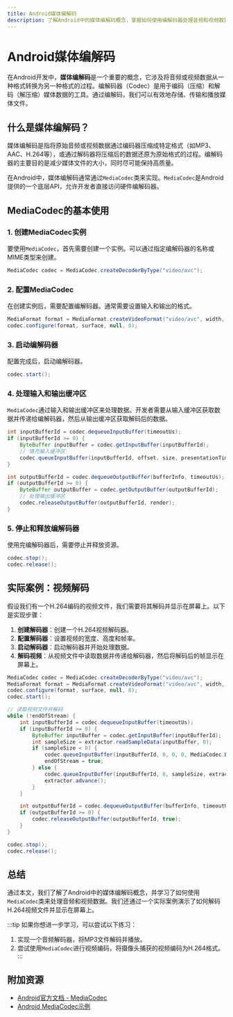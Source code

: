 ```yaml
---
title: Android媒体编解码
description: 了解Android中的媒体编解码概念，掌握如何使用编解码器处理音频和视频数据，并通过实际案例学习其应用。
---
```


# Android媒体编解码

在Android开发中，**媒体编解码**是一个重要的概念，它涉及将音频或视频数据从一种格式转换为另一种格式的过程。编解码器（Codec）是用于编码（压缩）和解码（解压缩）媒体数据的工具。通过编解码，我们可以有效地存储、传输和播放媒体文件。

## 什么是媒体编解码？

媒体编解码是指将原始音频或视频数据通过编码器压缩成特定格式（如MP3、AAC、H.264等），或通过解码器将压缩后的数据还原为原始格式的过程。编解码器的主要目的是减少媒体文件的大小，同时尽可能保持高质量。

在Android中，媒体编解码通常通过`MediaCodec`类来实现。`MediaCodec`是Android提供的一个底层API，允许开发者直接访问硬件编解码器。

## MediaCodec的基本使用

### 1. 创建MediaCodec实例

要使用`MediaCodec`，首先需要创建一个实例。可以通过指定编解码器的名称或MIME类型来创建。

```java
MediaCodec codec = MediaCodec.createDecoderByType("video/avc");
```

### 2. 配置MediaCodec

在创建实例后，需要配置编解码器。通常需要设置输入和输出的格式。

```java
MediaFormat format = MediaFormat.createVideoFormat("video/avc", width, height);
codec.configure(format, surface, null, 0);
```

### 3. 启动编解码器

配置完成后，启动编解码器。

```java
codec.start();
```

### 4. 处理输入和输出缓冲区

`MediaCodec`通过输入和输出缓冲区来处理数据。开发者需要从输入缓冲区获取数据并传递给编解码器，然后从输出缓冲区获取解码后的数据。

```java
int inputBufferId = codec.dequeueInputBuffer(timeoutUs);
if (inputBufferId >= 0) {
    ByteBuffer inputBuffer = codec.getInputBuffer(inputBufferId);
    // 填充输入缓冲区
    codec.queueInputBuffer(inputBufferId, offset, size, presentationTimeUs, flags);
}

int outputBufferId = codec.dequeueOutputBuffer(bufferInfo, timeoutUs);
if (outputBufferId >= 0) {
    ByteBuffer outputBuffer = codec.getOutputBuffer(outputBufferId);
    // 处理输出缓冲区
    codec.releaseOutputBuffer(outputBufferId, render);
}
```

### 5. 停止和释放编解码器

使用完编解码器后，需要停止并释放资源。

```java
codec.stop();
codec.release();
```

## 实际案例：视频解码

假设我们有一个H.264编码的视频文件，我们需要将其解码并显示在屏幕上。以下是实现步骤：

1. **创建解码器**：创建一个H.264视频解码器。
2. **配置解码器**：设置视频的宽度、高度和帧率。
3. **启动解码器**：启动解码器并开始处理数据。
4. **解码视频**：从视频文件中读取数据并传递给解码器，然后将解码后的帧显示在屏幕上。

```java
MediaCodec codec = MediaCodec.createDecoderByType("video/avc");
MediaFormat format = MediaFormat.createVideoFormat("video/avc", width, height);
codec.configure(format, surface, null, 0);
codec.start();

// 读取视频文件并解码
while (!endOfStream) {
    int inputBufferId = codec.dequeueInputBuffer(timeoutUs);
    if (inputBufferId >= 0) {
        ByteBuffer inputBuffer = codec.getInputBuffer(inputBufferId);
        int sampleSize = extractor.readSampleData(inputBuffer, 0);
        if (sampleSize < 0) {
            codec.queueInputBuffer(inputBufferId, 0, 0, 0, MediaCodec.BUFFER_FLAG_END_OF_STREAM);
            endOfStream = true;
        } else {
            codec.queueInputBuffer(inputBufferId, 0, sampleSize, extractor.getSampleTime(), 0);
            extractor.advance();
        }
    }

    int outputBufferId = codec.dequeueOutputBuffer(bufferInfo, timeoutUs);
    if (outputBufferId >= 0) {
        codec.releaseOutputBuffer(outputBufferId, true);
    }
}

codec.stop();
codec.release();
```

## 总结

通过本文，我们了解了Android中的媒体编解码概念，并学习了如何使用`MediaCodec`类来处理音频和视频数据。我们还通过一个实际案例演示了如何解码H.264视频文件并显示在屏幕上。

:::tip
如果你想进一步学习，可以尝试以下练习：
1. 实现一个音频解码器，将MP3文件解码并播放。
2. 尝试使用`MediaCodec`进行视频编码，将摄像头捕获的视频编码为H.264格式。
:::

## 附加资源

- [Android官方文档 - MediaCodec](https://developer.android.com/reference/android/media/MediaCodec)
- [Android MediaCodec示例](https://github.com/google/ExoPlayer)